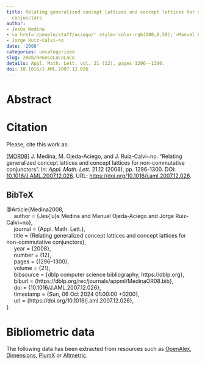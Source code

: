 ```yaml
---
title: Relating generalized concept lattices and concept lattices for non-commutative
  conjunctors
author:
- Jesús Medina
- <a href='/people/staff/aciego/' style='color:rgb(100,0,50);'>Manuel Ojeda-Aciego</a>
- Jorge Ruiz-Calvi~no
date: '2008'
categories: uncategorised
slug: 2008/ReGeCoLaCoLaCo
details: Appl. Math. Lett. vol. 21 (12), pages 1296--1300.
doi: 10.1016/J.AML.2007.12.026
---
```




# Abstract










# Citation
Please, cite this work as:


<a name=bib-Medina2008></a>[[MOR08]](#cite-Medina2008) J. Medina, M. Ojeda-Aciego, and J. Ruiz-Calvi~no. “Relating generalized concept lattices and concept lattices for non-commutative conjunctors”. In: _Appl. Math. Lett._ 21.12 (2008), pp. 1296-1300. DOI: [10.1016/J.AML.2007.12.026](https://doi.org/10.1016%2FJ.AML.2007.12.026). URL: [https://doi.org/10.1016/j.aml.2007.12.026](https://doi.org/10.1016/j.aml.2007.12.026).

::: {.callout-note appearance="minimal" collapse=true}

## BibTeX

@Article{Medina2008,<br>&nbsp;&nbsp;&nbsp;&nbsp;  author = {Jes{\a'u}s Medina and Manuel Ojeda-Aciego and Jorge Ruiz-Calvi~no},<br>&nbsp;&nbsp;&nbsp;&nbsp;  journal = {Appl. Math. Lett.},<br>&nbsp;&nbsp;&nbsp;&nbsp;  title = {Relating generalized concept lattices and concept lattices for non-commutative conjunctors},<br>&nbsp;&nbsp;&nbsp;&nbsp;  year = {2008},<br>&nbsp;&nbsp;&nbsp;&nbsp;  number = {12},<br>&nbsp;&nbsp;&nbsp;&nbsp;  pages = {1296--1300},<br>&nbsp;&nbsp;&nbsp;&nbsp;  volume = {21},<br>&nbsp;&nbsp;&nbsp;&nbsp;  bibsource = {dblp computer science bibliography, https://dblp.org},<br>&nbsp;&nbsp;&nbsp;&nbsp;  biburl = {https://dblp.org/rec/journals/appml/MedinaOR08.bib},<br>&nbsp;&nbsp;&nbsp;&nbsp;  doi = {10.1016/J.AML.2007.12.026},<br>&nbsp;&nbsp;&nbsp;&nbsp;  timestamp = {Sun, 06 Oct 2024 01:00:00 +0200},<br>&nbsp;&nbsp;&nbsp;&nbsp;  url = {https://doi.org/10.1016/j.aml.2007.12.026},<br>}

:::



# Bibliometric data


The following data has been extracted from resources such as [OpenAlex](https://openalex.org/), [Dimensions](https://app.dimensions.ai/), [PlumX](https://www.elsevier.com/insights/metrics/plumx) or [Altmetric](https://www.altmetric.com/).

<div style="display: flex; justify-content: center; align-items: center; height: 100%;">
<span class="__dimensions_badge_embed__" data-doi="10.1016/J.AML.2007.12.026" data-legend="always"></span></div><script async src="https://badge.dimensions.ai/badge.js" charset="utf-8"></script>

<div style="display: flex; justify-content: center; align-items: center; height: 100%;">
<a href="https://plu.mx/plum/a/?doi=10.1016/J.AML.2007.12.026" class="plumx-details" data-site="plum" data-hide-when-empty="true">Relating generalized concept lattices and concept lattices for non-commutative conjunctors</a></div>

<div style="display: flex; justify-content: center; align-items: center; height: 100%;">
<script type="text/javascript" src="https://d1bxh8uas1mnw7.cloudfront.net/assets/embed.js"></script><div data-badge-type="medium-donut" class="altmetric-embed" data-badge-details="right" data-doi="10.1016/J.AML.2007.12.026"></div></div>


## Cites

The following graph plots the number of cites received by this work from its publication, on a yearly basis.

```r
#| echo: false
#| results: asis
#| warning: false
#| message: false
source(here::here('scripts', 'manage_publications.R'))
df <- readRDS('citation_history.rds')
plot_citation_history(df)
```



## Papers citing this work

The following is a non-exhaustive list of papers that cite this work:


<a name=bib-Antoni_2018></a>[[1]](#cite-Antoni_2018) L. Antoni, S. Krajči, and O. Krídlo. “On Fuzzy Generalizations of Concept Lattices”. In: _Interactions Between Computational Intelligence and Mathematics_. Springer International Publishing, 2018, p. 79–103. ISBN: 9783319746814. DOI: [10.1007/978-3-319-74681-4_6](https://doi.org/10.1007%2F978-3-319-74681-4_6). URL: [http://dx.doi.org/10.1007/978-3-319-74681-4_6](http://dx.doi.org/10.1007/978-3-319-74681-4_6).

<a name=bib-Arag_n_2021></a>[[2]](#cite-Arag_n_2021) R. G. Aragón, J. Medina, and E. Ramírez-Poussa. “Identifying Non-Sublattice Equivalence Classes Induced by an Attribute Reduction in FCA”. In: _Mathematics_ 9.5 (Mar. 2021), p. 565. ISSN: 2227-7390. DOI: [10.3390/math9050565](https://doi.org/10.3390%2Fmath9050565). URL: [http://dx.doi.org/10.3390/math9050565](http://dx.doi.org/10.3390/math9050565).

<a name=bib-Konecny_2014></a>[[3]](#cite-Konecny_2014) J. Konecny, J. Medina, and M. Ojeda-Aciego. “Multi-adjoint concept lattices with heterogeneous conjunctors and hedges”. In: _Annals of Mathematics and Artificial Intelligence_ 72.1–2 (Mar. 2014), p. 73–89. ISSN: 1573-7470. DOI: [10.1007/s10472-014-9405-y](https://doi.org/10.1007%2Fs10472-014-9405-y). URL: [http://dx.doi.org/10.1007/s10472-014-9405-y](http://dx.doi.org/10.1007/s10472-014-9405-y).

<a name=bib-Li_2014></a>[[4]](#cite-Li_2014) L. Li, J. Mi, and B. Xie. “Attribute reduction based on maximal rules in decision formal context”. In: _International Journal of Computational Intelligence Systems_ 7.6 (2014), p. 1044. ISSN: 1875-6883. DOI: [10.1080/18756891.2014.963972](https://doi.org/10.1080%2F18756891.2014.963972). URL: [http://dx.doi.org/10.1080/18756891.2014.963972](http://dx.doi.org/10.1080/18756891.2014.963972).

<a name=bib-Medina_Moreno_2013></a>[[5]](#cite-Medina_Moreno_2013) J. Medina-Moreno, M. Ojeda-Aciego, and J. Ruiz-Calviño. “Concept-Forming Operators on Multilattices”. In: _Formal Concept Analysis_. Springer Berlin Heidelberg, 2013, p. 203–215. ISBN: 9783642383175. DOI: [10.1007/978-3-642-38317-5_13](https://doi.org/10.1007%2F978-3-642-38317-5_13). URL: [http://dx.doi.org/10.1007/978-3-642-38317-5_13](http://dx.doi.org/10.1007/978-3-642-38317-5_13).

<a name=bib-Medina_2009></a>[[6]](#cite-Medina_2009) J. Medina. “Overcoming Non-commutativity in Multi-adjoint Concept Lattices”. In: _Bio-Inspired Systems: Computational and Ambient Intelligence_. Springer Berlin Heidelberg, 2009, p. 278–285. ISBN: 9783642024788. DOI: [10.1007/978-3-642-02478-8_35](https://doi.org/10.1007%2F978-3-642-02478-8_35). URL: [http://dx.doi.org/10.1007/978-3-642-02478-8_35](http://dx.doi.org/10.1007/978-3-642-02478-8_35).

<a name=bib-Medina_2010></a>[[7]](#cite-Medina_2010) J. Medina and M. Ojeda-Aciego. “Multi-adjoint t-concept lattices”. In: _Information Sciences_ 180.5 (Mar. 2010), p. 712–725. ISSN: 0020-0255. DOI: [10.1016/j.ins.2009.11.018](https://doi.org/10.1016%2Fj.ins.2009.11.018). URL: [http://dx.doi.org/10.1016/j.ins.2009.11.018](http://dx.doi.org/10.1016/j.ins.2009.11.018).

<a name=bib-Medina_2016></a>[[8]](#cite-Medina_2016) J. Medina, M. Ojeda-Aciego, J. Pócs, et al. “On the Dedekind–MacNeille completion and formal concept analysis based on multilattices”. In: _Fuzzy Sets and Systems_ 303 (Nov. 2016), p. 1–20. ISSN: 0165-0114. DOI: [10.1016/j.fss.2016.01.007](https://doi.org/10.1016%2Fj.fss.2016.01.007). URL: [http://dx.doi.org/10.1016/j.fss.2016.01.007](http://dx.doi.org/10.1016/j.fss.2016.01.007).

<a name=bib-Poelmans_2014></a>[[9]](#cite-Poelmans_2014) J. Poelmans, D. I. Ignatov, S. O. Kuznetsov, et al. “Fuzzy and rough formal concept analysis: a survey”. In: _International Journal of General Systems_ 43.2 (Jan. 2014), p. 105–134. ISSN: 1563-5104. DOI: [10.1080/03081079.2013.862377](https://doi.org/10.1080%2F03081079.2013.862377). URL: [http://dx.doi.org/10.1080/03081079.2013.862377](http://dx.doi.org/10.1080/03081079.2013.862377).

<a name=bib-Wang_2010></a>[[10]](#cite-Wang_2010) L. Wang, X. Liu, and J. Cao. “A new algebraic structure for formal concept analysis”. In: _Information Sciences_ 180.24 (Dec. 2010), p. 4865–4876. ISSN: 0020-0255. DOI: [10.1016/j.ins.2010.08.020](https://doi.org/10.1016%2Fj.ins.2010.08.020). URL: [http://dx.doi.org/10.1016/j.ins.2010.08.020](http://dx.doi.org/10.1016/j.ins.2010.08.020).


